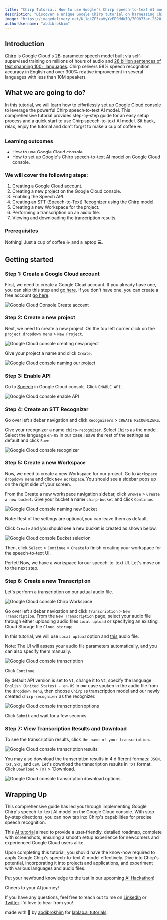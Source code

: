 ```yaml
---
title: "Chirp Tutorial: How to use Google's Chirp speech-to-text AI model on Google Cloud console."
description: "Discover a unique Google Chirp tutorial on harnessing Chirp's speech-to-text AI model within the Google Cloud console for an intuitive, seamless experience. Enjoy!"
image: "https://imagedelivery.net/K11gkZF3xaVyYzFESMdWIQ/709873ac-2620-421c-3fcb-7831a115ec00/full"
authorUsername: "abdibrokhim"
---
```


## Introduction
[Chirp](https://cloud.google.com/blog/products/ai-machine-learning/bringing-power-large-models-google-clouds-speech-api) is Google Cloud's 2B-parameter speech model built via self-supervised training on millions of hours of audio and [28 billion sentences of text spanning 100+ languages](https://ai.googleblog.com/2023/03/universal-speech-model-usm-state-of-art.html). Chirp delivers 98% speech recognition accuracy in English and over 300% relative improvement in several languages with less than 10M speakers. 

## What we are going to do?
In this tutorial, we will learn how to effortlessly set up Google Cloud console to leverage the powerful Chirp speech-to-text AI model. This comprehensive tutorial provides step-by-step guide for an easy setup process and a quick start to use Chirp speech-to-text AI model. Sit back, relax, enjoy the tutorial and don't forget to make a cup of coffee ☕️.

### Learning outcomes
- How to use Google Cloud console.
- How to set up Google's Chirp speech-to-text AI model on Google Cloud console.

### We will cover the following steps:

1. Creating a Google Cloud account.
2. Creating a new project on the Google Cloud console.
3. Enabling the Speech API.
4. Creating an STT (Speech-to-Text) Recognizer using the Chirp model.
5. Creating a new Workspace for the project.
6. Performing a transcription on an audio file.
7. Viewing and downloading the transcription results.

### Prerequisites
Nothing! Just a cup of coffee ☕️ and a laptop 💻.

## Getting started

### Step 1: Create a Google Cloud account

First, we need to create a Google Cloud account. If you already have one, you can skip this step and [go here](https://cloud.google.com/). If you don't have one, you can create a free account [go here](https://cloud.google.com/free).

<Img src="https://imagedelivery.net/K11gkZF3xaVyYzFESMdWIQ/9f53b329-c4f3-4209-85d9-4f88a8282100/full" alt="Google Cloud Console Create account" caption="Google Cloud console Create account"/>

### Step 2: Create a new project

Next, we need to create a new project. On the top left corner click on the `project dropdown menu` > `New Project`.

<Img src="https://imagedelivery.net/K11gkZF3xaVyYzFESMdWIQ/ff303190-553d-42a0-8d4e-8b5254257700/full" alt="Google Cloud console creating new project" caption="Google Cloud console creating new project"/>

Give your project a name and click `Create`.

<Img src="https://imagedelivery.net/K11gkZF3xaVyYzFESMdWIQ/0c743fd4-5747-4368-857d-60b7003a7400/full" alt="Google Cloud console naming our project" caption="Google Cloud console naming our project"/>

### Step 3: Enable API

Go to [Speech](https://console.cloud.google.com/speech) in Google Cloud console. Click `ENABLE API`.

<Img src="https://imagedelivery.net/K11gkZF3xaVyYzFESMdWIQ/7541ad69-5f77-4022-586d-315b62f3a100/full" alt="Google Cloud console enable API" caption="Google Cloud console enableAPI"/>

### Step 4: Create an STT Recognizer

Go over left sidebar navigation and click `Recognizers` > `CREATE RECOGNIZERS`. 

Give your recognizer a name `chirp-recognizer`. Select `Chirp` as the model. Select the language `en-US` in our case, leave the rest of the settings as default and click `Save`.

<Img src="https://imagedelivery.net/K11gkZF3xaVyYzFESMdWIQ/e2ef2a28-539b-4a7e-89f6-894c42311100/full" alt="Google Cloud console recognizer" caption="Google Cloud console recognizer"/>

### Step 5: Create a new Workspace

Now, we need to create a new Workspace for our project. Go to `Workspace dropdown menu` and click `New Workspace`. You should see a sidebar pops up on the right side of your screen. 

From the Create a new workspace navigation sidebar, click `Browse` > `Create a new bucket`. Give your bucket a name `chirp-bucket` and click `Continue`.

<Img src="https://imagedelivery.net/K11gkZF3xaVyYzFESMdWIQ/b59571a7-ddcf-40b1-2a84-839e08d1e300/full" alt="Google Cloud console naming new Bucket" caption="Google Cloud console naming new Bucket"/>

Note: Rest of the settings are optional, you can leave them as default. 

Click `Create` and you should see a new bucket is created as shown below.

<Img src="https://imagedelivery.net/K11gkZF3xaVyYzFESMdWIQ/b813b293-945b-401e-59d5-559e28ad6100/full" alt="Google Cloud console Bucket selection" caption="Google Cloud console Bucket selection"/>

Then, click `Select` > `Continue` > `Create` to finish creating your workspace for the speech-to-text UI.

Perfet! Now, we have a workspace for our speech-to-text UI. Let's move on to the next step.

### Step 6: Create a new Transcription

Let's perform a transcription on our actual audio file. 

<Img src="https://imagedelivery.net/K11gkZF3xaVyYzFESMdWIQ/9837ed64-6415-4fde-ec09-245858169800/full" alt="Google Cloud console Chirp Workspace" caption="Google Cloud console Chirp Workspace"/>

Go over left sidebar navigation and click `Transcription` > `New Transcription`. From the `New Transcription` page, select your audio file through either uploading audio files `Local upload` or specifying an existing Cloud Storage file `Cloud storage`. 

In this tutorial, we will use `Local upload` option and [this](https://storage.googleapis.com/lablab-static-eu/tutorial_content_file/ElevenLabs_2023-05-26T12_34_02.000Z_Adam_FjVs58vot1BUeNaRj635.mp3) audio file.

Note: The UI will assess your audio file parameters automatically, and you can also specify them manually.

<Img src="https://imagedelivery.net/K11gkZF3xaVyYzFESMdWIQ/89fe7088-7df3-4e5c-d215-99460e11d200/full" alt="Google Cloud console transcription" caption="Google Cloud console transcription"/>

Click `Continue`. 

By default API version is set to `V1`, change it to `V2`, specify the language `English (United States) - en-US` in our case spoken in the audio file from the `dropdown menu`, then choose `Chirp` as transcription model and our newly created `chirp-recognizer` as the recognizer.

<Img src="https://imagedelivery.net/K11gkZF3xaVyYzFESMdWIQ/8e36fc0f-5e51-45bd-1833-7068bb452400/full" alt="Google Cloud console transcription options" caption="Google Cloud console transcription options"/>

Click `Submit` and wait for a few seconds.

### Step 7: View Transcription Results and Download

To see the transcription results, click `the name of your transcription`.

<Img src="https://imagedelivery.net/K11gkZF3xaVyYzFESMdWIQ/4a490f43-85fa-420a-8399-ab68ee7e2200/full" alt="Google Cloud console transcription results" caption="Google Cloud console transcription results"/>

You may also download the transcription results in 4 different formats: `JSON`, `TXT`, `SRT`, and `CSV`. Let's download the transcription results in `TXT` format. Click `Download` > `TXT` > `Download.

<Img src="https://imagedelivery.net/K11gkZF3xaVyYzFESMdWIQ/f3123dee-f840-497d-15ac-2f1aa10d0b00/full" alt="Google Cloud console transcription download options" caption="Google Cloud console transcription download options"/>

## Wrapping Up

This comprehensive guide has led you through implementing Google Chirp's speech-to-text AI model on the Google Cloud console. With step-by-step directions, you can now tap into Chirp's capabilities for precise speech recognition.

This [AI tutorial](https://lablab.ai/t) aimed to provide a user-friendly, detailed roadmap, complete with screenshots, ensuring a smooth setup experience for newcomers and experienced Google Cloud users alike.

Upon completing this tutorial, you should have the know-how required to apply Google Chirp's speech-to-text AI model effectively. Dive into Chirp's potential, incorporating it into projects and applications, and experiment with various languages and audio files.

Put your newfound knowledge to the test in our upcoming [AI Hackathon](https://lablab.ai/event)!

Cheers to your AI journey!

If you have any questions, feel free to reach out to me on [LinkedIn](https://linkedin.com/in/abdibrokhim) or [Twitter](https://twitter.com/abdibrokhim). I'd love to hear from you!

made with 💜 by [abdibrokhim](https://linkedin.com/in/abdibrokhim) for [lablab.ai tutorials](https://lablab.ai/t).
